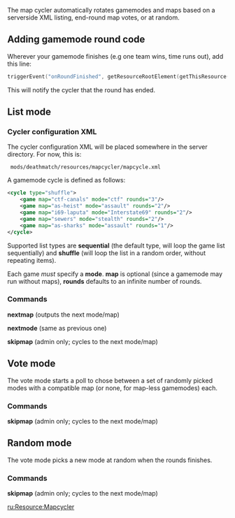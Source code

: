 {{Resource page}}
The map cycler automatically rotates gamemodes and maps based on a serverside XML listing, end-round map votes, or at random.

==Adding gamemode round code==
Wherever your gamemode finishes (e.g one team wins, time runs out), add this line:
<syntaxhighlight lang="lua">
triggerEvent("onRoundFinished", getResourceRootElement(getThisResource()))
</syntaxhighlight>
This will notify the cycler that the round has ended.

==List mode==
===Cycler configuration XML===
The cycler configuration XML will be placed somewhere in the server directory. For now, this is:
  mods/deathmatch/resources/mapcycler/mapcycle.xml

A gamemode cycle is defined as follows:
<syntaxhighlight lang="xml">
<cycle type="shuffle">
	<game map="ctf-canals" mode="ctf" rounds="3"/>
	<game map="as-heist" mode="assault" rounds="2"/>
	<game map="i69-laputa" mode="Interstate69" rounds="2"/>
	<game map="sewers" mode="stealth" rounds="2"/>
	<game map="as-sharks" mode="assault" rounds="1"/>
</cycle>
</syntaxhighlight>

Supported list types are '''sequential''' (the default type, will loop the game list sequentially) and '''shuffle''' (will loop the list in a random order, without repeating items).

Each game ''must'' specify a '''mode'''. '''map''' is optional (since a gamemode may run without maps), '''rounds''' defaults to an infinite number of rounds.

===Commands===
'''nextmap''' (outputs the next mode/map)

'''nextmode''' (same as previous one)

'''skipmap''' (admin only; cycles to the next mode/map)

==Vote mode==
The vote mode starts a poll to chose between a set of randomly picked modes with a compatible map (or none, for map-less gamemodes) each.

===Commands===
'''skipmap''' (admin only; cycles to the next mode/map)

==Random mode==
The vote mode picks a new mode at random when the rounds finishes.

===Commands===
'''skipmap''' (admin only; cycles to the next mode/map)

[[/ru:Resource:Mapcycler.md|ru:Resource:Mapcycler]]